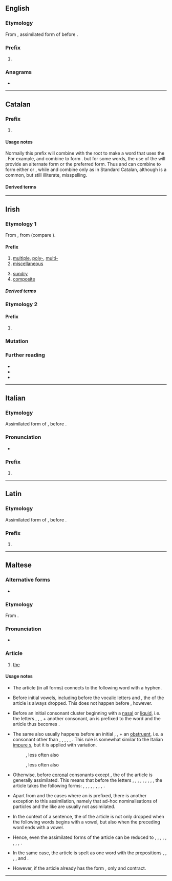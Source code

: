 {{also|Appendix:Variations of "il"}}
==English==

===Etymology===
From {{etyl|la|en}} {{m|la|il-}}, assimilated form of {{m|la|in-}} before {{m|la||l-}}.

===Prefix===
{{en-prefix}}

# {{non-gloss definition|[[not]]; a form of the prefix [[in-]], used before ''l''}}

===Anagrams===
* {{anagrams|en|a=il|-li-|Li|li}}

----

==Catalan==

===Prefix===
{{head|ca|prefix}}

# {{ca-form of|Form used before a root beginning with the letter ''l''|in-}}

====Usage notes====
Normally this prefix will combine with the root to make a word that uses the {{m|ca|ela geminada}}. For example, {{m|ca|il-}} and {{m|ca|legal}} combine to form {{m|ca|il·legal}}. but for some words, the use of the {{m|ca|ela palatal}} will provide an alternate form or the preferred form. Thus {{m|ca||il-}} and {{m|ca|legible}} can combine to form either {{m|ca|illegible}} or {{m|ca|il·legible}}, while {{m|ca||il-}} and {{m|ca|letrat||literate}} combine only as {{m|ca|illetrat||illiterate}} in Standard Catalan, although {{m|ca|il·letrat}} is a common, but still illiterate, misspelling.

====Derived terms====
{{prefixsee|ca}}

----

==Irish==

===Etymology 1===
From {{inh|ga|sga|il|t=much, many}}, from {{der|ga|ine-pro|*pelh₁-}} (compare {{cog|grc|πολύς|t=much}}).

====Prefix====
{{head|ga|prefix|Lenites except with '''d''', '''s''', '''t'''}}

# [[multiple]], [[poly-]], [[multi-]]
# [[miscellaneous]]
#: {{syn|ga|ilghnéitheach|ilchineálach|éagsúil}}
# [[sundry]]
# [[composite]]

=====Derived terms=====
{{prefixsee|ga}}
{{der3
|ga|{{l|ga|il-eitneach|t=multi-ethnic}}
|{{l|ga|il-leibhéil|t=multi-layered, multilevel}}
|{{l|ga|il-leannánachas|t=promiscuity}}
|{{l|ga|il-mhíchumas|t=multiple disability}}
|{{l|ga|il-loscadh|t=holocaust}}
|{{l|ga|il-leabhrach|t=voluminous}}
}}

===Etymology 2===

====Prefix====
{{head|ga|prefix}}

# {{alternative form of|oll-|t=great, gross|lang=ga}}

===Mutation===
{{ga-mut|msn}}

===Further reading===
* {{R:ga:Ó Dónaill}}
* {{R:ga:EID}}
* {{R:ga:NEID}}

----

==Italian==

===Etymology===
Assimilated form of {{m|it|in-}}, before {{m|it||l-}}.

===Pronunciation===
* {{IPA|lang=it|/il/|[il̺]}}

===Prefix===
{{head|it|prefix}}

# {{alternative form of|in-|lang=it}}

----

==Latin==

===Etymology===
Assimilated form of {{m|la|in-}}, before {{m|la||l-}}.

===Prefix===
{{head|la|prefix}}

# {{alternative form of|in-|lang=la}}

----

==Maltese==

===Alternative forms===
* {{alter|mt|l-|iċ-|id-|in-|ir-|is-|it-|ix-|iz-|iż-|ċ-|d-|n-|r-|s-|t-|x-|z-|ż-}} {{q|see usage notes}}

===Etymology===
From {{inh|mt|ar|اَل}}.

===Pronunciation===
* {{IPA|/ɪl/|lang=mt}}

===Article===
{{head|mt|article|g=m|g2=f}}

# [[the]]

====Usage notes====
* The article (in all forms) connects to the following word with a hyphen.
*: {{prefixusex|mt|mara||alt2=il-mara|t2=the woman}}
*: {{prefixusex|mt|futur||alt2=il-futur|t2=the future}}

* Before initial vowels, including before the vocalic letters {{m|mt|għ}} and {{m|mt|h}}, the {{m|mt|i}} of the article is always dropped. This does not happen before {{m|mt|q}} {{IPAchar|[ʔ]}}, however.
*: {{prefixusex|mt|iben||alt2=l-iben|t2=the son}}
*: {{prefixusex|mt|għasfur||alt2=l-għasfur|t2=the bird}}
*: {{prefixusex|mt|qalb||alt2=il-qalb|t2=the heart}}

* Before an initial consonant cluster beginning with a [[nasal]] or [[liquid]], i.e. the letters {{m|mt|l}}, {{m|mt|m}}, {{m|mt|n}}, {{m|mt|r}} + another consonant, an {{m|mt|i}} is prefixed to the word and the article thus becomes {{m|mt|l-}}.
*: {{prefixusex|mt|rmied||alt2=l-irmied|t2=the ashes}}
*: {{prefixusex|mt|lsien||alt2=l-ilsien|t2=the language}}
 
* The same also usually happens before an initial {{m|mt|s}}, {{m|mt|x}}, {{m|mt|ż}} + an [[obstruent]], i.e. a consonant other than {{m|mt|l}}, {{m|mt|m}}, {{m|mt|n}}, {{m|mt|r}}, {{m|mt|y}}, {{m|mt|w}}. This rule is somewhat similar to the Italian [[impure s]], but it is applied with variation.
*: {{prefixusex|mt|skola||alt2=l-iskola|t2=the school}}, less often also {{m|mt||is-skola}}
*: {{prefixusex|mt|xkupilja||alt2=l-ixkupilja|t2=the brush}}, less often also {{m|mt||ix-xkupilja}}

* Otherwise, before [[coronal]] consonants except {{m|mt|ġ}}, the {{m|mt|l}} of the article is generally assimilated. This means that before the letters {{m|mt|ċ}}, {{m|mt|d}}, {{m|mt|n}}, {{m|mt|r}}, {{m|mt|s}}, {{m|mt|t}}, {{m|mt|x}}, {{m|mt|z}}, {{m|mt|ż}}, the article takes the following forms: {{m|mt|iċ-}}, {{m|mt|id-}}, {{m|mt|in-}}, {{m|mt|ir-}}, {{m|mt|is-}}, {{m|mt|it-}}, {{m|mt|ix-}}, {{m|mt|iz-}}, {{m|mt|iż-}}.
*: {{prefixusex|mt|dawl||alt2=id-dawl|t2=the light}}
*: {{prefixusex|mt|xemx||alt2=ix-xemx|t2=the sun}}
*: {{prefixusex|mt|ġnien||alt2=il-ġnien|t2=the garden}}

* Apart from {{m|mt|ġ}} and the cases where an {{m|mt|i}} is prefixed, there is another exception to this assimilation, namely that ad-hoc nominalisations of particles and the like are usually not assimilated.
*: {{prefixusex|mt|xiex||alt2=il-xiex|t2=the what}}

* In the context of a sentence, the {{m|mt|i}} of the article is not only dropped when the following words begins with a vowel, but also when the preceding word ends with a vowel. 
*: {{ux|mt|Rajna l-mara.|inline=1|We saw the woman.}}

* Hence, even the assimilated forms of the article can be reduced to {{m|mt|ċ-}}, {{m|mt|d-}}, {{m|mt|n-}}, {{m|mt|r-}}, {{m|mt|s-}}, {{m|mt|t-}}, {{m|mt|x-}}, {{m|mt|z-}}, {{m|mt|ż-}}.
*: {{ux|mt|Rajna x-xemx.|inline=1|We saw the sun.}}

* In the same case, the article is spelt as one word with the prepositions {{m|mt|bi|t=with, by}}, {{m|mt|fi|t=in}}, {{m|mt|lil|t=for}}, {{m|mt|ma'|t=along with}}, and {{m|mt|ta'|t=of}}.
*: {{ux|mt|fil-ġnien|inline=1|in the garden}}
*: {{ux|mt|mal-mara|inline=1|with the woman}}
*: {{ux|mt|tax-xemx|inline=1|of the sun}}

* However, if the article already has the form {{m|mt|l-}}, only {{m|mt|bi}} and {{m|mt|fi}} contract.
*: {{ux|mt|fl-iskola|inline=1|in school}}
*: {{ux|mt|ma' l-iben|inline=1|with the son}}

----